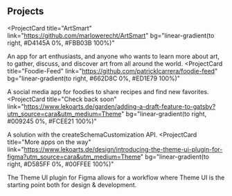 ## Projects

<ProjectCard
  title="ArtSmart"
  link="https://github.com/marlowerecht/ArtSmart"
  bg="linear-gradient(to right, #D4145A 0%, #FBB03B 100%)"
>
  An app for art enthusiasts, and anyone who wants to learn more about art, to gather, discuss, and discover art from all around the world.
</ProjectCard>
<ProjectCard
  title="Foodie-Feed"
  link="https://github.com/patricklcarrera/foodie-feed"
  bg="linear-gradient(to right, #662D8C 0%, #ED1E79 100%)"
>
  A social media app for foodies to share recipes and find new favorites.
</ProjectCard>
<ProjectCard
  title="Check back soon"
  link="https://www.lekoarts.de/garden/adding-a-draft-feature-to-gatsby?utm_source=cara&utm_medium=Theme"
  bg="linear-gradient(to right, #009245 0%, #FCEE21 100%)"
>
  A solution with the createSchemaCustomization API.
</ProjectCard>
<ProjectCard
  title="More apps on the way"
  link="https://www.lekoarts.de/design/introducing-the-theme-ui-plugin-for-figma?utm_source=cara&utm_medium=Theme"
  bg="linear-gradient(to right, #D585FF 0%, #00FFEE 100%)"
>
  The Theme UI plugin for Figma allows for a workflow where Theme UI is the
  starting point both for design & development.
</ProjectCard>

